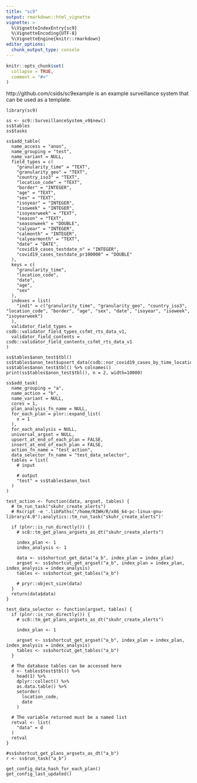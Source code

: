 ```yaml
---
title: "sc9"
output: rmarkdown::html_vignette
vignette: >
  %\VignetteIndexEntry{sc9}
  %\VignetteEncoding{UTF-8}
  %\VignetteEngine{knitr::rmarkdown}
editor_options: 
  chunk_output_type: console
---
```


```r
knitr::opts_chunk$set(
  collapse = TRUE,
  comment = "#>"
)
```

http://github.com/csids/sc9example is an example surveillance system that can be used as a template.

```
library(sc9)

ss <- sc9::SurveillanceSystem_v9$new()
ss$tables
ss$tasks

ss$add_table(
  name_access = "anon",
  name_grouping = "test",
  name_variant = NULL,
  field_types = c(
    "granularity_time" = "TEXT",
    "granularity_geo" = "TEXT",
    "country_iso3" = "TEXT",
    "location_code" = "TEXT",
    "border" = "INTEGER",
    "age" = "TEXT",
    "sex" = "TEXT",
    "isoyear" = "INTEGER",
    "isoweek" = "INTEGER",
    "isoyearweek" = "TEXT",
    "season" = "TEXT",
    "seasonweek" = "DOUBLE",
    "calyear" = "INTEGER",
    "calmonth" = "INTEGER",
    "calyearmonth" = "TEXT",
    "date" = "DATE",
    "covid19_cases_testdate_n" = "INTEGER",
    "covid19_cases_testdate_pr100000" = "DOUBLE"
  ),
  keys = c(
    "granularity_time",
    "location_code",
    "date",
    "age",
    "sex"
  ),
  indexes = list(
    "ind1" = c("granularity_time", "granularity_geo", "country_iso3", "location_code", "border", "age", "sex", "date", "isoyear", "isoweek", "isoyearweek")
  ),
  validator_field_types = csdb::validator_field_types_csfmt_rts_data_v1,
  validator_field_contents = csdb::validator_field_contents_csfmt_rts_data_v1
)

ss$tables$anon_test$tbl()
ss$tables$anon_test$upsert_data(csdb::nor_covid19_cases_by_time_location)
ss$tables$anon_test$tbl() %>% colnames()
print(ss$tables$anon_test$tbl(), n = 2, width=10000)

ss$add_task(
  name_grouping = "a",
  name_action = "b",
  name_variant = NULL,
  cores = 1,
  plan_analysis_fn_name = NULL,
  for_each_plan = plnr::expand_list(
    x = 1
  ),
  for_each_analysis = NULL,
  universal_argset = NULL,
  upsert_at_end_of_each_plan = FALSE,
  insert_at_end_of_each_plan = FALSE,
  action_fn_name = "test_action",
  data_selector_fn_name = "test_data_selector",
  tables = list(
    # input

    # output
    "test" = ss$tables$anon_test
  )
)

test_action <- function(data, argset, tables) {
  # tm_run_task("skuhr_create_alerts")
  # Rscript -e '.libPaths("/home/RIWH/R/x86_64-pc-linux-gnu-library/4.0");analytics::tm_run_task("skuhr_create_alerts")'

  if (plnr::is_run_directly()) {
    # sc8::tm_get_plans_argsets_as_dt("skuhr_create_alerts")

    index_plan <- 1
    index_analysis <- 1

    data <- ss$shortcut_get_data("a_b", index_plan = index_plan)
    argset <- ss$shortcut_get_argset("a_b", index_plan = index_plan, index_analysis = index_analysis)
    tables <- ss$shortcut_get_tables("a_b")

    # pryr::object_size(data)
  }
  return(data$data)
}

test_data_selector <- function(argset, tables) {
  if (plnr::is_run_directly()) {
    # sc8::tm_get_plans_argsets_as_dt("skuhr_create_alerts")

    index_plan <- 1

    argset <- ss$shortcut_get_argset("a_b", index_plan = index_plan, index_analysis = index_analysis)
    tables <- ss$shortcut_get_tables("a_b")
  }

  # The database tables can be accessed here
  d <- tables$test$tbl() %>%
    head(1) %>% 
    dplyr::collect() %>%
    as.data.table() %>%
    setorder(
      location_code,
      date
    )

  # The variable returned must be a named list
  retval <- list(
    "data" = d
  )
  retval
}

#ss$shortcut_get_plans_argsets_as_dt("a_b")
r <- ss$run_task("a_b")

get_config_data_hash_for_each_plan()
get_config_last_updated()
```






